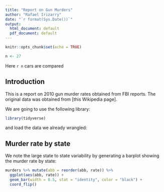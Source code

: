 ```yaml
---
title: "Report on Gun Murders"
author: "Rafael Irizarry"
date: "`r format(Sys.Date())`"
output:
  html_document: default
  pdf_document: default
---
```


```r
knitr::opts_chunk$set(echo = TRUE)
```


```r
n <- 27
```
Here `r n` cars are compared


## Introduction

This is a report on 2010 gun murder rates obtained from FBI reports. The original data was obtained from [this Wikipedia page].

We are going to use the following library:

```r
library(tidyverse)
```
  
and load the data we already wrangled:

## Murder rate by state 

We note the large state to state variability by generating a barplot showing the murder rate by state:

```r
murders %>% mutate(abb = reorder(abb, rate)) %>%
  ggplot(aes(abb, rate)) +
  geom_bar(width = 0.5, stat = "identity", color = "black") +
  coord_flip()
```
